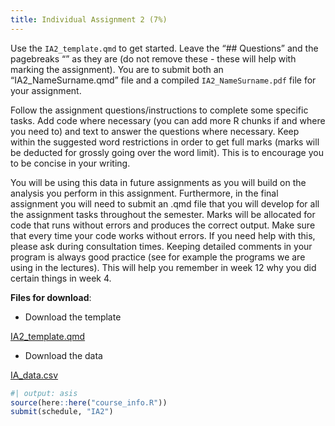 ```yaml
---
title: Individual Assignment 2 (7%)
---
```


Use the `IA2_template.qmd` to get started. Leave the "## Questions" and the pagebreaks "\newpage" as they are (do not remove these - these will help with marking the assignment). You are to submit both an "IA2_NameSurname.qmd" file and a compiled `IA2_NameSurname.pdf` file for your assignment.

Follow the assignment questions/instructions to complete some specific tasks. Add code where necessary (you can add more R chunks if and where you need to) and text to answer the questions where necessary. Keep within the suggested word restrictions in order to get full marks (marks will be deducted for grossly going over the word limit). This is to encourage you to be concise in your writing. 

You will be using this data in future assignments as you will build on the analysis you perform in this assignment. Furthermore, in the final assignment you will need to submit an .qmd file that you will develop for all the assignment tasks throughout the semester. Marks will be allocated for code that runs without errors and produces the correct output. Make sure that every time your code works without errors. If you need help with this, please ask during consultation times. Keeping detailed comments in your program is always good practice (see for example the programs we are using in the lectures). This will help you remember in week 12 why you did certain things in week 4. 

**Files for download**:

* Download the template

::: {.callout appearance="minimal"}
<i class="bi bi-download"></i> [IA2_template.qmd](../assignment_data/IA2_template.qmd){download="IA2_template.qmd"}
:::

* Download the data

::: {.callout appearance="minimal"}
<i class="bi bi-download"></i> [IA_data.csv](../assignment_data/IA_data.csv.zip){download="IA_data.csv.zip"}
:::


```r
#| output: asis
source(here::here("course_info.R"))
submit(schedule, "IA2")
```



